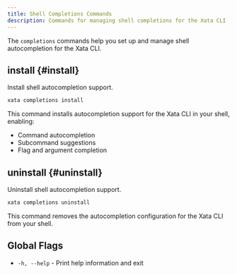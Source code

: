 ```yaml
---
title: Shell Completions Commands
description: Commands for managing shell completions for the Xata CLI
---
```


The `completions` commands help you set up and manage shell autocompletion for the Xata CLI.

## install {#install}

Install shell autocompletion support.

```bash
xata completions install
```

This command installs autocompletion support for the Xata CLI in your shell, enabling:
- Command autocompletion
- Subcommand suggestions
- Flag and argument completion

## uninstall {#uninstall}

Uninstall shell autocompletion support.

```bash
xata completions uninstall
```

This command removes the autocompletion configuration for the Xata CLI from your shell.

## Global Flags

- `-h, --help` - Print help information and exit 